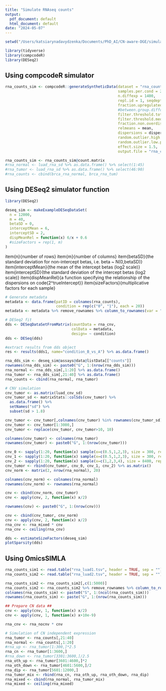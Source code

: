 ```yaml
---
title: "Simulate RNAseq counts"
output:
  pdf_document: default
  html_document: default
date: "2024-05-07"
---
```


```r
setwd("/Users/katsiarynadavydzenka/Documents/PhD_AI/CN-aware-DGE/simulation")

library(tidyverse)
library(compcodeR)
library(DESeq2)
```

## Using compcodeR simulator


```r
rna_counts_sim <- compcodeR::generateSyntheticData(dataset = "rna_counts_sim", n.vars = 12000, 
                                                   samples.per.cond = 20, 
                                                   n.diffexp = 1400, 
                                                   repl.id = 1, seqdepth = 1e7, 
                                                   fraction.upregulated = 700, 
                                                   #between.group.diffdisp = FALSE, 
                                                   filter.threshold.total = 1, 
                                                   filter.threshold.mediancpm = 0, 
                                                   fraction.non.overdispersed = 0, 
                                                   relmeans = mean,
                                                   dispersions = dispersion,
                                                   random.outlier.high.prob = 0,
                                                   random.outlier.low.prob = 0,
                                                   effect.size = 1.5,
                                                   output.file = "rna_counts_sim.rds")

rna_counts_sim <- rna_counts_sim@count.matrix
#rna_normal <- luad_rna_sd %>% as.data.frame() %>% select(1:45)
#rna_tumor <- luad_rna_sd %>% as.data.frame() %>% select(46:90)
#rna_counts <- cbind(brca_rna_normal, brca_rna_tum)
```

## Using DESeq2 simulator function

```r
library(DESeq2)

deseq_sim <- makeExampleDESeqDataSet(
  n = 12000,
  m = 40,
  betaSD = 0,
  interceptMean = 6,
  interceptSD = 2,
  dispMeanRel = function(x) 6/x + 0.6
  #sizeFactors = rep(1, m)
)
```
item{n}{number of rows}
item{m}{number of columns}
item{betaSD}{the standard deviation for non-intercept betas, i.e. beta ~ N(0,betaSD)}
item{interceptMean}{the mean of the intercept betas (log2 scale)}
item{interceptSD}{the standard deviation of the intercept betas (log2 scale)}
item{dispMeanRel}{a function specifying the relationship of the dispersions on code{2^trueIntercept}}
item{sizeFactors}{multiplicative factors for each sample}

```r
# Generate metadata
metadata <- data.frame(patID = colnames(rna_counts),
                       condition = rep(c("0", "1"), each = 20))
metadata <- metadata %>% remove_rownames %>% column_to_rownames(var = "patID") 
```

```r
# DESeq2 fit
dds <- DESeqDataSetFromMatrix(countData = rna_cnv,
                              colData = metadata,
                              design= ~ condition)
dds <- DESeq(dds)
```
```r
#extract results from dds object
res <- results(dds1, name="condition_B_vs_A") %>% as.data.frame()
```
```r
rna_dds_sim <- deseq_sim@assays@data@listData[["counts"]]
rownames(rna_dds_sim) <- paste0("G", 1:(nrow(rna_dds_sim)))
rna_normal <- rna_dds_sim[,1:20] %>% as.data.frame()
rna_tumor <- rna_dds_sim[,21:40] %>% as.data.frame()
rna_counts <- cbind(rna_normal, rna_tumor)
```


```r
# CNV simulation
cnv_tumor <- as.matrix(luad_cnv_sd)
cnv_tumor_sd <- matrixStats::colSds(cnv_tumor) %>% 
  as.data.frame() %>% 
  setNames("sd") %>% 
  subset(sd > 1.8)

cnv_tumor <- cnv_tumor[,colnames(cnv_tumor) %in% rownames(cnv_tumor_sd)]
cnv_tumor <- cnv_tumor[1:3000,]
cnv_tumor <- replace(cnv_tumor, cnv_tumor>10, 10)

colnames(cnv_tumor) <- colnames(rna_tumor)
rownames(cnv_tumor) <- paste0("G", 1:(nrow(cnv_tumor)))

cnv_0 <- sapply(1:20, function(x) sample(x=c(0.5,1,2,3), size = 300, replace=TRUE, prob = c(.50, .30, .10, .10)))
cnv_1 <- sapply(1:20, function(x) sample(x=c(0.5,1,2,3), size = 300, replace=TRUE, prob = c(.20, .60, .10, .10)))
cnv_2 <- sapply(1:20, function(x) sample(x=c(1,2,3,4), size = 8400, replace=TRUE, prob = c(.05, .70, .10, .10)))
cnv_tumor <- rbind(cnv_tumor, cnv_0, cnv_1, cnv_2) %>% as.matrix()
cnv_norm <- matrix(2, nrow(rna_normal), 20)

colnames(cnv_norm) <- colnames(rna_normal)
rownames(cnv_norm) <- rownames(rna_normal)

cnv <- cbind(cnv_norm, cnv_tumor)
cnv <- apply(cnv, 2, function(x) x/2)

rownames(cnv) <- paste0("G", 1:(nrow(cnv)))
```


```r
cnv <- cbind(cnv_tumor, cnv_norm)
cnv <- apply(cnv, 2, function(x) x/2)
rna_cnv <- rna_mixed * cnv
rna_cnv <- ceiling(rna_cnv)
```
```r
dds <- estimateSizeFactors(deseq_sim)
plotSparsity(dds)

```

## Using OmicsSIMLA

```r
rna_counts_sim1 <- read.table("rna_luad1.tsv", header = TRUE, sep = "")
rna_counts_sim2 <- read.table("rna_luad2.tsv", header = TRUE, sep = "")

rna_counts_sim2 <- rna_counts_sim2[,c(1:5000)]
rna_counts_sim2 <- rna_counts_sim2 %>% remove_rownames %>% column_to_rownames(var="FAM")
colnames(rna_counts_sim) <- paste0("S", 1:(ncol(rna_counts_sim)))
rownames(rna_counts_sim) <- paste("G", 1:(nrow(rna_counts_sim)))
```

```r
## Prepare CN data ##
cnv <- apply(cnv, 1, function(x) x/2)
cnv <- apply(cnv, 1, function(x) x+10e-9)

rna_cnv <- rna_nocnv * cnv
```
```r
# Simulation of CN independent expression
rna_tumor <- rna_counts[,21:40]
rna_normal <- rna_counts[,1:20]
#rna_up <- rna_tumor[1:300,]*2.5
rna_cn <- rna_tumor[1:3600,]
#rna_down <- rna_tumor[3301:3600,]/2.5
rna_oth_up <- rna_tumor[3601:4600,]*2
rna_oth_down <- rna_tumor[4601:5600,]/2
rna_dip <- rna_tumor[5601:12000,]
rna_tumor_mix <- rbind(rna_cn, rna_oth_up, rna_oth_down, rna_dip)
rna_mixed <- cbind(rna_normal, rna_tumor_mix)
rna_mixed <- ceiling(rna_mixed)

```

